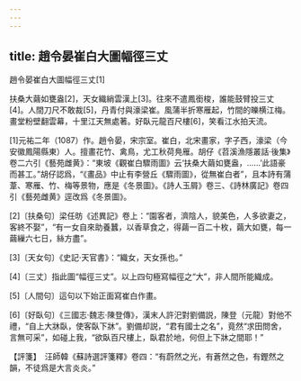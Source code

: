 ```yaml
---
---
---
```

title: 趙令晏崔白大圖幅徑三丈
---



趙令晏崔白大圖幅徑三丈[1]


扶桑大繭如甕盎[2]，天女織綃雲漢上[3]。往來不遣鳳銜梭，誰能鼓臂投三丈[4]。人間刀尺不敢裁[5]，丹青付與濠梁崔。風蒲半折寒雁起，竹間的皪横江梅。畫堂粉壁翻雲幕，十里江天無處著。好臥元龍百尺樓[6]，笑看江水拍天流。

[1]元祐二年（1087）作。趙令晏，宋宗室。崔白，北宋畫家，字子西，濠梁（今安徽鳳陽縣東）人。擅畫花竹、禽鳥，尤工秋荷鳧雁。胡仔《苕溪漁隱叢話·後集》卷二六引《藝苑雌黄》：“東坡《觀崔白驟雨圖》云‘扶桑大繭如甕盎，……’此語豪而甚工。”胡仔認爲，“《畫品》中止有李營丘《驟雨圖》，從無崔白者”，且本詩有蒲葦、寒雁、竹、梅等景物，應是《冬景圖》。《詩人玉屑》卷三、《詩林廣記》卷四引《藝苑雌黄》逕改爲《冬景圖》。

[2]〔扶桑句〕梁任昉《述異記》卷上：“園客者，濟陰人，貌美色，人多欲妻之，客終不娶”，“有一女自來助養蠶，以香草食之，得繭一百二十枚，繭大如甕，每一繭繅六七日，絲方盡”。

[3]〔天女句〕《史記·天官書》：“織女，天女孫也。”

[4]〔三丈〕指此圖“幅徑三丈”。以上四句極寫幅徑之“大”，非人間所能織成。

[5]〔人間句〕這句以下始正面寫崔白作畫。

[6]〔好臥句〕《三國志·魏志·陳登傳》，漢末人許汜對劉備説，陳登（元龍）對他不禮，“自上大牀臥，使客臥下牀”。劉備却説，“君有國士之名”，竟然“求田問舍，言無可采”，如碰上我，“欲臥百尺樓上，臥君於地，何但上下牀之間耶！”

【評箋】　汪師韓《蘇詩選評箋釋》卷四：“有蔚然之光，有蒼然之色，有鏗然之韻，不徒爲是大言炎炎。”